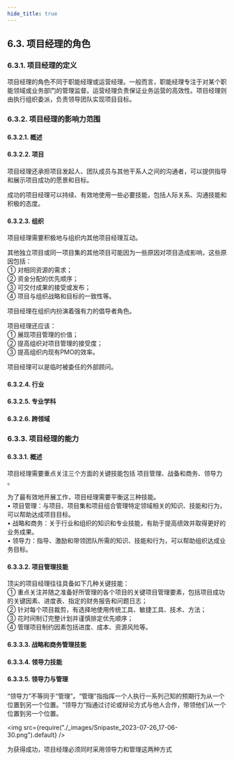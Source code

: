 ```yaml
---
hide_title: true
---
```


## 6.3. 项目经理的角色

### 6.3.1. 项目经理的定义
项目经理的角色不同于职能经理或运营经理。一般而言，职能经理专注于对某个职能领域或业务部门的管理监督。运营经理负责保证业务运营的高效性。项目经理则由执行组织委派，负责领导团队实现项目目标。

### 6.3.2. 项目经理的影响力范围

#### 6.3.2.1. 概述

#### 6.3.2.2. 项目
项目经理还承担项目发起人、团队成员与其他干系人之间的沟通者，可以提供指导和展示项目成功的愿景和目标。

成功的项目经理可以持续、有效地使用一些必要技能，包括人际关系、沟通技能和积极的态度。

#### 6.3.2.3. 组织
项目经理需要积极地与组织内其他项目经理互动。

其他独立项目或同一项目集的其他项目可能因为一些原因对项目造成影响，这些原因包括：  
① 对相同资源的需求；  
② 资金分配的优先顺序；  
③ 可交付成果的接受或发布；  
④ 项目与组织战略和目标的一致性等。

项目经理在组织内扮演着强有力的倡导者角色。

项目经理还应该：  
① 展现项目管理的价值；  
② 提高组织对项目管理的接受度；  
③ 提高组织内现有PMO的效率。

项目经理可以是临时被委任的外部顾问。

#### 6.3.2.4. 行业

#### 6.3.2.5. 专业学科

#### 6.3.2.6. 跨领域

### 6.3.3. 项目经理的能力

#### 6.3.3.1. 概述
项目经理需要重点关注三个方面的关键技能包括 <Highlight>项目管理、战备和商务、领导力</Highlight> 。

为了最有效地开展工作，项目经理需要平衡这三种技能。  
• 项目管理：与项目、项目集和项目组合管理特定领域相关的知识、技能和行为，可以帮助达成项目目标。  
• 战略和商务：关于行业和组织的知识和专业技能，有助于提高绩效并取得更好的业务成果。  
• 领导力：指导、激励和带领团队所需的知识、技能和行为，可以帮助组织达成业务目标。  

#### 6.3.3.2. 项目管理技能
顶尖的项目经理往往具备如下几种关键技能：  
① 重点关注并随之准备好所管理的各个项目的关键项目管理要素，包括项目成功的关键因素、进度表、指定的财务报告和问题日志；  
② 针对每个项目裁剪，有选择地使用传统工具、敏捷工具、技术、方法；  
③ 花时间制订完整计划并谨慎排定优先顺序；  
④ 管理项目制约因素包括进度、成本、资源风险等。

#### 6.3.3.3. 战略和商务管理技能

#### 6.3.3.4. 领导力技能

#### 6.3.3.5. 领导力与管理
“领导力”不等同于“管理”。“管理”指指挥一个人执行一系列己知的预期行为从一个位置到另一个位置。“领导力”指通过讨论或辩论方式与他人合作，带领他们从一个位置到另一个位置。

<img src={require("./_images/Snipaste_2023-07-26_17-06-30.png").default}  />

为获得成功，项目经理必须同时采用领导力和管理这两种方式
